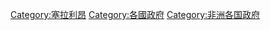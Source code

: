 {{Commons category|Government of Sierra Leone}}

[[Category:塞拉利昂|Category:塞拉利昂]]
[[Category:各國政府|Category:各國政府]]
[[Category:非洲各国政府|Category:非洲各国政府]]
